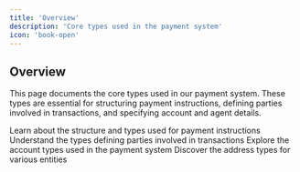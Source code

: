 ```yaml
---
title: 'Overview'
description: 'Core types used in the payment system'
icon: 'book-open'
---
```


## Overview

This page documents the core types used in our payment system. These types are essential for structuring payment instructions, defining parties involved in transactions, and specifying account and agent details.

<CardGroup cols={2}>
  <Card title="Payment Instructions" icon="file-invoice-dollar">
    Learn about the structure and types used for payment instructions
  </Card>
  <Card title="Parties" icon="users">
    Understand the types defining parties involved in transactions
  </Card>
  <Card title="Accounts" icon="piggy-bank">
    Explore the account types used in the payment system
  </Card>
  <Card title="Addresses" icon="map-pin">
    Discover the address types for various entities
  </Card>
</CardGroup>
